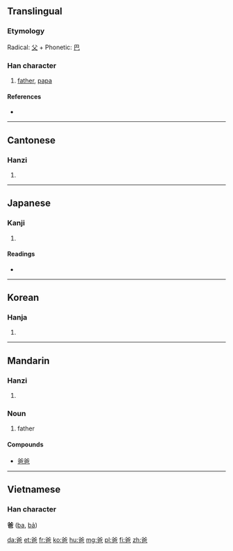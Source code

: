 ==Translingual==

===Etymology===
Radical: [[父]] + Phonetic: [[巴]]

===Han character===
{{Han char|rn=88|rad=父|as=04|sn=8|four=8071<sub>7</sub>|canj=金大日山 (CKAU)}}

# [[father]], [[papa]]

====References====
* {{Han ref|kx=0690.030|dkj=19723|dj=1103.020|hdz=32039.050|uh=7238|ud=29240|bh=AAA8|bd=43688}}

----

==Cantonese==

===Hanzi===
{{yue-hanzi|jyut=|y=ba1}}

# {{defn|Cantonese|sort=父04}}

----

==Japanese==

===Kanji===
{{ja-kanji|grade=|rs=父04}}

# {{defn|Japanese|sort=父04}}

====Readings====
* {{ja-readings|on=[[は]] (ha), [[ば]] (ba)|kun=}}

----

==Korean==

===Hanja===
{{ko-hanja|hangeul=파|eumhun=|rv=pa|mr=p'a|y=pha}}

# {{defn|Korean|sort=父04}}

----

==Mandarin==

===Hanzi===
{{cmn-hanzi|pin=[[bà]] ([[ba4]])|wg=pa<sup>4</sup>}}

# {{defn|Mandarin|sort=父04}}

===Noun===
{{infl|cmn|noun|sc=Hani}}{{zh-attention|needs inflection template}}

# {{colloquial|lang=cmn}} father

====Compounds====
* [[爸爸]]

----

==Vietnamese==
===Han character===
'''爸''' ([[ba]], [[bả]])

[[da:爸]]
[[et:爸]]
[[fr:爸]]
[[ko:爸]]
[[hu:爸]]
[[mg:爸]]
[[pl:爸]]
[[fi:爸]]
[[zh:爸]]